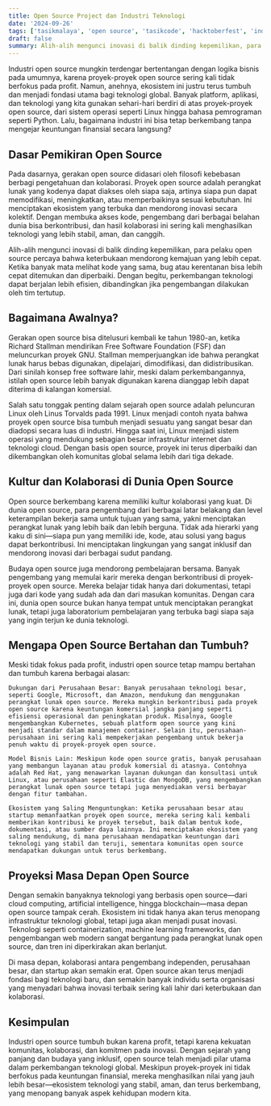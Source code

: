 ```yaml
---
title: Open Source Project dan Industri Teknologi
date: '2024-09-26'
tags: ['tasikmalaya', 'open source', 'tasikcode', 'hacktoberfest', 'industri']
draft: false
summary: Alih-alih mengunci inovasi di balik dinding kepemilikan, para pelaku open source percaya bahwa keterbukaan mendorong kemajuan yang lebih cepat
---
```


Industri open source mungkin terdengar bertentangan dengan logika bisnis pada umumnya, karena proyek-proyek open source sering kali tidak berfokus pada profit. Namun, anehnya, ekosistem ini justru terus tumbuh dan menjadi fondasi utama bagi teknologi global. Banyak platform, aplikasi, dan teknologi yang kita gunakan sehari-hari berdiri di atas proyek-proyek open source, dari sistem operasi seperti Linux hingga bahasa pemrograman seperti Python. Lalu, bagaimana industri ini bisa tetap berkembang tanpa mengejar keuntungan finansial secara langsung?

## Dasar Pemikiran Open Source

Pada dasarnya, gerakan open source didasari oleh filosofi kebebasan berbagi pengetahuan dan kolaborasi. Proyek open source adalah perangkat lunak yang kodenya dapat diakses oleh siapa saja, artinya siapa pun dapat memodifikasi, meningkatkan, atau memperbaikinya sesuai kebutuhan. Ini menciptakan ekosistem yang terbuka dan mendorong inovasi secara kolektif. Dengan membuka akses kode, pengembang dari berbagai belahan dunia bisa berkontribusi, dan hasil kolaborasi ini sering kali menghasilkan teknologi yang lebih stabil, aman, dan canggih.

Alih-alih mengunci inovasi di balik dinding kepemilikan, para pelaku open source percaya bahwa keterbukaan mendorong kemajuan yang lebih cepat. Ketika banyak mata melihat kode yang sama, bug atau kerentanan bisa lebih cepat ditemukan dan diperbaiki. Dengan begitu, perkembangan teknologi dapat berjalan lebih efisien, dibandingkan jika pengembangan dilakukan oleh tim tertutup.

## Bagaimana Awalnya?

Gerakan open source bisa ditelusuri kembali ke tahun 1980-an, ketika Richard Stallman mendirikan Free Software Foundation (FSF) dan meluncurkan proyek GNU. Stallman memperjuangkan ide bahwa perangkat lunak harus bebas digunakan, dipelajari, dimodifikasi, dan didistribusikan. Dari sinilah konsep free software lahir, meski dalam perkembangannya, istilah open source lebih banyak digunakan karena dianggap lebih dapat diterima di kalangan komersial.

Salah satu tonggak penting dalam sejarah open source adalah peluncuran Linux oleh Linus Torvalds pada 1991. Linux menjadi contoh nyata bahwa proyek open source bisa tumbuh menjadi sesuatu yang sangat besar dan diadopsi secara luas di industri. Hingga saat ini, Linux menjadi sistem operasi yang mendukung sebagian besar infrastruktur internet dan teknologi cloud. Dengan basis open source, proyek ini terus diperbaiki dan dikembangkan oleh komunitas global selama lebih dari tiga dekade.

## Kultur dan Kolaborasi di Dunia Open Source

Open source berkembang karena memiliki kultur kolaborasi yang kuat. Di dunia open source, para pengembang dari berbagai latar belakang dan level keterampilan bekerja sama untuk tujuan yang sama, yakni menciptakan perangkat lunak yang lebih baik dan lebih berguna. Tidak ada hierarki yang kaku di sini—siapa pun yang memiliki ide, kode, atau solusi yang bagus dapat berkontribusi. Ini menciptakan lingkungan yang sangat inklusif dan mendorong inovasi dari berbagai sudut pandang.

Budaya open source juga mendorong pembelajaran bersama. Banyak pengembang yang memulai karir mereka dengan berkontribusi di proyek-proyek open source. Mereka belajar tidak hanya dari dokumentasi, tetapi juga dari kode yang sudah ada dan dari masukan komunitas. Dengan cara ini, dunia open source bukan hanya tempat untuk menciptakan perangkat lunak, tetapi juga laboratorium pembelajaran yang terbuka bagi siapa saja yang ingin terjun ke dunia teknologi.

## Mengapa Open Source Bertahan dan Tumbuh?

Meski tidak fokus pada profit, industri open source tetap mampu bertahan dan tumbuh karena berbagai alasan:

    Dukungan dari Perusahaan Besar: Banyak perusahaan teknologi besar, seperti Google, Microsoft, dan Amazon, mendukung dan menggunakan perangkat lunak open source. Mereka mungkin berkontribusi pada proyek open source karena keuntungan komersial jangka panjang seperti efisiensi operasional dan peningkatan produk. Misalnya, Google mengembangkan Kubernetes, sebuah platform open source yang kini menjadi standar dalam manajemen container. Selain itu, perusahaan-perusahaan ini sering kali mempekerjakan pengembang untuk bekerja penuh waktu di proyek-proyek open source.

    Model Bisnis Lain: Meskipun kode open source gratis, banyak perusahaan yang membangun layanan atau produk komersial di atasnya. Contohnya adalah Red Hat, yang menawarkan layanan dukungan dan konsultasi untuk Linux, atau perusahaan seperti Elastic dan MongoDB, yang mengembangkan perangkat lunak open source tetapi juga menyediakan versi berbayar dengan fitur tambahan.

    Ekosistem yang Saling Menguntungkan: Ketika perusahaan besar atau startup memanfaatkan proyek open source, mereka sering kali kembali memberikan kontribusi ke proyek tersebut, baik dalam bentuk kode, dokumentasi, atau sumber daya lainnya. Ini menciptakan ekosistem yang saling mendukung, di mana perusahaan mendapatkan keuntungan dari teknologi yang stabil dan teruji, sementara komunitas open source mendapatkan dukungan untuk terus berkembang.

## Proyeksi Masa Depan Open Source

Dengan semakin banyaknya teknologi yang berbasis open source—dari cloud computing, artificial intelligence, hingga blockchain—masa depan open source tampak cerah. Ekosistem ini tidak hanya akan terus menopang infrastruktur teknologi global, tetapi juga akan menjadi pusat inovasi. Teknologi seperti containerization, machine learning frameworks, dan pengembangan web modern sangat bergantung pada perangkat lunak open source, dan tren ini diperkirakan akan berlanjut.

Di masa depan, kolaborasi antara pengembang independen, perusahaan besar, dan startup akan semakin erat. Open source akan terus menjadi fondasi bagi teknologi baru, dan semakin banyak individu serta organisasi yang menyadari bahwa inovasi terbaik sering kali lahir dari keterbukaan dan kolaborasi.

## Kesimpulan

Industri open source tumbuh bukan karena profit, tetapi karena kekuatan komunitas, kolaborasi, dan komitmen pada inovasi. Dengan sejarah yang panjang dan budaya yang inklusif, open source telah menjadi pilar utama dalam perkembangan teknologi global. Meskipun proyek-proyek ini tidak berfokus pada keuntungan finansial, mereka menghasilkan nilai yang jauh lebih besar—ekosistem teknologi yang stabil, aman, dan terus berkembang, yang menopang banyak aspek kehidupan modern kita.

